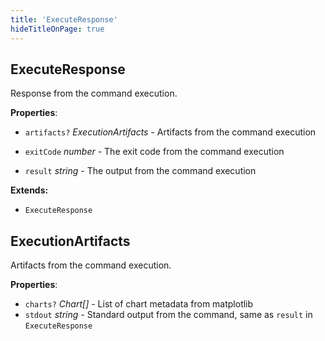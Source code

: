 ```yaml
---
title: 'ExecuteResponse'
hideTitleOnPage: true
---
```


## ExecuteResponse

Response from the command execution.

**Properties**:

- `artifacts?` _ExecutionArtifacts_ - Artifacts from the command execution
- `exitCode` _number_ - The exit code from the command execution

- `result` _string_ - The output from the command execution

**Extends:**

- `ExecuteResponse`

## ExecutionArtifacts

Artifacts from the command execution.

**Properties**:

- `charts?` _Chart\[\]_ - List of chart metadata from matplotlib
- `stdout` _string_ - Standard output from the command, same as `result` in `ExecuteResponse`
